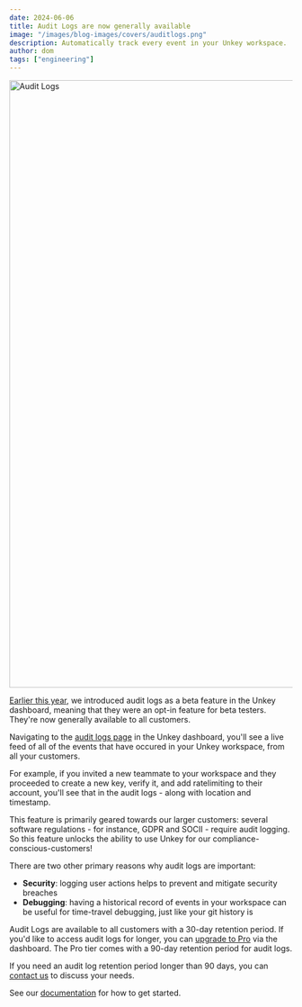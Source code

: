 ```yaml
---
date: 2024-06-06
title: Audit Logs are now generally available
image: "/images/blog-images/covers/auditlogs.png"
description: Automatically track every event in your Unkey workspace.
author: dom
tags: ["engineering"]
---
```


<Image src="/images/blog-images/audit-logs/auditlogsscreen.png" alt="Audit Logs" width="1920" height="1080"/>

[Earlier this year](https://www.unkey.com/changelog#2024-01-19), we introduced audit logs as a beta feature in the Unkey dashboard, meaning that they were an opt-in
feature for beta testers. They're now generally available to all customers.

Navigating to the [audit logs page](https://app.unkey.com/audit/) in the Unkey dashboard, you'll see a live feed of all of the events that have 
occured in your Unkey workspace, from all your customers. 

For example, if you invited a new teammate to your workspace and they proceeded to create a new key, verify it, and 
add ratelimiting to their account, you'll see that in the audit logs - along with location and timestamp.

This feature is primarily geared towards our larger customers: several software regulations - for instance, GDPR and SOCII -
require audit logging. So this feature unlocks the ability to use Unkey for our compliance-conscious-customers!

There are two other primary reasons why audit logs are important:

- **Security**: logging user actions helps to prevent and mitigate security breaches
- **Debugging**: having a historical record of events in your workspace can be useful for time-travel debugging, just like your git history is

Audit Logs are available to all customers with a 30-day retention period. If you'd like to access audit logs for longer, you can [upgrade
to Pro](https://app.unkey.com/settings/billing) via the dashboard. The Pro tier comes with a 90-day retention period for
audit logs.

If you need an audit log retention period longer than 90 days, you can [contact us](https://www.unkey.com/pricing) to discuss your needs.

See our [documentation](https://www.unkey.com/docs/audit-log/introduction) for how to get started.